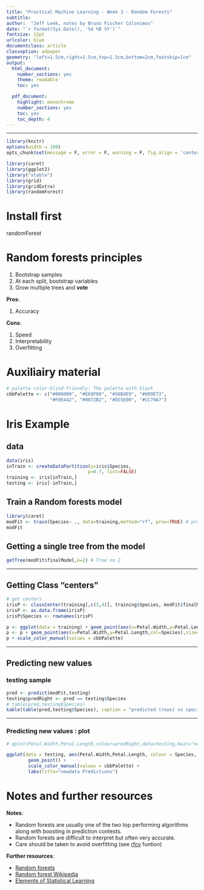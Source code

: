 ```yaml
---
title: "Practical Machine Learning - Week 3 - Random Forests"
subtitle: 
author:  "Jeff Leek, notes by Bruno Fischer Colonimos"
date: "`r format(Sys.Date(), '%d %B %Y')`"
fontsize: 12pt
urlcolor: blue
documentclass: article
classoption: a4paper
geometry: "left=1.5cm,right=1.5cm,top=1.5cm,bottom=2cm,footskip=1cm"
output:
  html_document: 
    number_sections: yes
    theme: readable
    toc: yes

  pdf_document: 
    highlight: monochrome
    number_sections: yes
    toc: yes
    toc_depth: 4
---
```


----------------


```r

library(knitr)
options(width = 100)
opts_chunk$set(message = F, error = F, warning = F, fig.align = 'center')

```

```r
library(caret)
library(ggplot2)
library("xtable")
library(grid)
library(gridExtra)
library(randomForest)
```

# Install first

randomForest


# Random forests principles

1. Bootstrap samples
2. At each split, bootstrap variables
3. Grow multiple trees and __vote__

__Pros__:

1. Accuracy

__Cons__:

1. Speed
2. Interpretability
3. Overfitting

# Auxiliairy material

```r
# palette color-blind-friendly: The palette with black
cbbPalette <- c("#000000", "#E69F00", "#56B4E9", "#009E73",
                "#F0E442", "#0072B2", "#D55E00", "#CC79A7")

```


# Iris Example

##  data

```r
data(iris) 
inTrain <- createDataPartition(y=iris$Species,
                              p=0.7, list=FALSE)
training <- iris[inTrain,]
testing <- iris[-inTrain,]
```

## Train a Random forests model

```r
library(caret)
modFit <- train(Species~ ., data=training,method="rf", prox=TRUE) # prox?
modFit
```

## Getting a single tree from the model

```r
getTree(modFit$finalModel,k=2) # Tree no 2

```

---

## Getting Class "centers"

```r
# get centers
irisP <- classCenter(training[,c(3,4)], training$Species, modFit$finalModel$prox) # returns the centers
irisP <- as.data.frame(irisP)
irisP$Species <- rownames(irisP)

p <- ggplot(data = training) + geom_point(aes(x=Petal.Width,y=Petal.Length,col=Species))
p <- p + geom_point(aes(x=Petal.Width,y=Petal.Length,col=Species),size=5,shape=4,data=irisP)
p + scale_color_manual(values = cbbPalette)
```

---

## Predicting new values

### testing sample

```r
pred <- predict(modFit,testing)
testing$predRight <- pred == testing$Species
# table(pred,testing$Species)
kable(table(pred,testing$Species), caption = "predicted (rows) vs species (columns)")
```

---

### Predicting new values : plot

```r
# qplot(Petal.Width,Petal.Length,colour=predRight,data=testing,main="newdata Predictions")

ggplot(data = testing, aes(Petal.Width,Petal.Length, colour = Species, shape = predRight)) + 
        geom_point() +
        scale_color_manual(values = cbbPalette) +
        labs(title="newdata Predictions")
```


# Notes and further resources

__Notes__:

* Random forests are usually one of the two top performing algorithms along with boosting in prediction contests.
* Random forests are difficult to interpret but often very accurate. 
* Care should be taken to avoid overfitting (see [rfcv](http://cran.r-project.org/web/packages/randomForest/randomForest.pdf) funtion)


__Further resources__:

* [Random forests](http://www.stat.berkeley.edu/~breiman/RandomForests/cc_home.htm)
* [Random forest Wikipedia](http://en.wikipedia.org/wiki/Random_forest)
* [Elements of Statistical Learning](http://www-stat.stanford.edu/~tibs/ElemStatLearn/)


